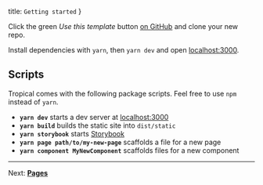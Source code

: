   title: `Getting started`
}

Click the green *Use this template* button [on GitHub](https://github.com/bensmithett/tropical) and clone your new repo.

Install dependencies with `yarn`, then `yarn dev` and open [localhost:3000](http://localhost:3000/).

## Scripts

Tropical comes with the following package scripts. Feel free to use `npm` instead of `yarn`.

- **`yarn dev`** starts a dev server at [localhost:3000](http://localhost:3000/)
- **`yarn build`** builds the static site into `dist/static`
- **`yarn storybook`** starts [Storybook](https://storybook.js.org/)
- **`yarn page path/to/my-new-page`** scaffolds a file for a new page
- **`yarn component MyNewComponent`** scaffolds files for a new component

---

Next: [**Pages**](/docs/pages)
